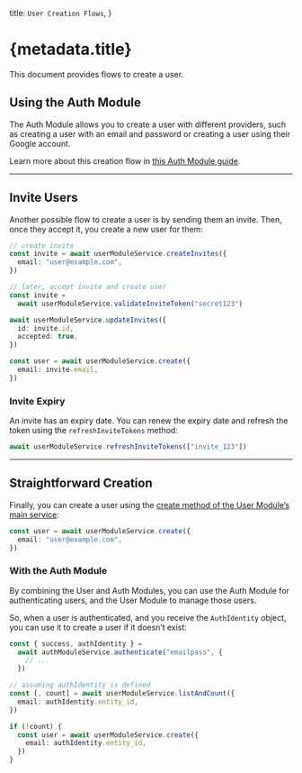   title: `User Creation Flows`,
}

# {metadata.title}

This document provides flows to create a user.

## Using the Auth Module

The Auth Module allows you to create a user with different providers, such as creating a user with an email and password or creating a user using their Google account.

Learn more about this creation flow in [this Auth Module guide](../../auth/user-creation/page.mdx).

---

## Invite Users

Another possible flow to create a user is by sending them an invite. Then, once they accept it, you create a new user for them:

```ts
// create invite
const invite = await userModuleService.createInvites({
  email: "user@example.com",
})

// later, accept invite and create user
const invite =
  await userModuleService.validateInviteToken("secret123")

await userModuleService.updateInvites({
  id: invite.id,
  accepted: true,
})

const user = await userModuleService.create({
  email: invite.email,
})
```

### Invite Expiry

An invite has an expiry date. You can renew the expiry date and refresh the token using the `refreshInviteTokens` method:

```ts
await userModuleService.refreshInviteTokens(["invite_123"])
```

---

## Straightforward Creation

Finally, you can create a user using the [create method of the User Module’s main service](/references/user/create):

```ts
const user = await userModuleService.create({
  email: "user@example.com",
})
```

### With the Auth Module

By combining the User and Auth Modules, you can use the Auth Module for authenticating users, and the User Module to manage those users.

So, when a user is authenticated, and you receive the `AuthIdentity` object, you can use it to create a user if it doesn’t exist:

```ts
const { success, authIdentity } =
  await authModuleService.authenticate("emailpass", {
    // ...
  })

// assuming authIdentity is defined
const [, count] = await userModuleService.listAndCount({
  email: authIdentity.entity_id,
})

if (!count) {
  const user = await userModuleService.create({
    email: authIdentity.entity_id,
  })
}
```
